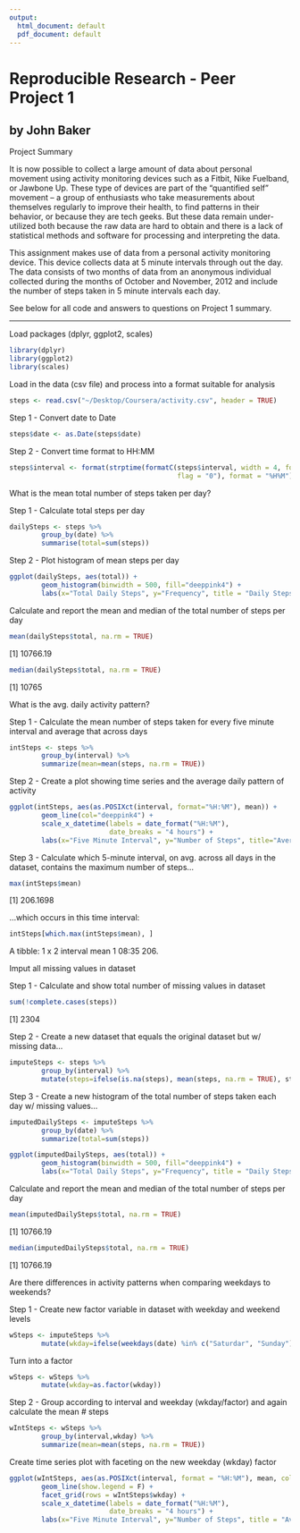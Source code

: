 ```yaml
---
output:
  html_document: default
  pdf_document: default
---
```

# Reproducible Research - Peer Project 1
## by John Baker

Project Summary 

It is now possible to collect a large amount of data about personal movement using activity monitoring devices such as a Fitbit, Nike Fuelband, or Jawbone Up. These type of devices are part of the “quantified self” movement – a group of enthusiasts who take measurements about themselves regularly to improve their health, to find patterns in their behavior, or because they are tech geeks. But these data remain under-utilized both because the raw data are hard to obtain and there is a lack of statistical methods and software for processing and interpreting the data.

This assignment makes use of data from a personal activity monitoring device. This device collects data at 5 minute intervals through out the day. The data consists of two months of data from an anonymous individual collected during the months of October and November, 2012 and include the number of steps taken in 5 minute intervals each day.

See below for all code and answers to questions on Project 1 summary.  

----------------------------------------------------------------------------------------------------------

Load packages (dplyr, ggplot2, scales)
```r
library(dplyr)
library(ggplot2)
library(scales)
```

Load in the data (csv file) and process into a format suitable for analysis
```r
steps <- read.csv("~/Desktop/Coursera/activity.csv", header = TRUE) 
```
Step 1 - Convert date to Date 
```r
steps$date <- as.Date(steps$date)
```
Step 2 - Convert time format to HH:MM
```r
steps$interval <- format(strptime(formatC(steps$interval, width = 4, format = "d",
                                          flag = "0"), format = "%H%M"), format ="%H:%M")
```
What is the mean total number of steps taken per day?

Step 1 - Calculate total steps per day 
```r
dailySteps <- steps %>%
        group_by(date) %>%
        summarise(total=sum(steps))
```

Step 2 - Plot histogram of mean steps per day
```r
ggplot(dailySteps, aes(total)) +
        geom_histogram(binwidth = 500, fill="deeppink4") +
        labs(x="Total Daily Steps", y="Frequency", title = "Daily Steps")
```

Calculate and report the mean and median of the total number of steps per day
```r
mean(dailySteps$total, na.rm = TRUE)
```
[1] 10766.19
```r
median(dailySteps$total, na.rm = TRUE)
```
[1] 10765

What is the avg. daily activity pattern?

Step 1 - Calculate the mean number of steps taken for every five minute interval and average that across days
```r
intSteps <- steps %>%
        group_by(interval) %>%
        summarize(mean=mean(steps, na.rm = TRUE))
```

Step 2 - Create a plot showing time series and the average daily pattern of activity
```r
ggplot(intSteps, aes(as.POSIXct(interval, format="%H:%M"), mean)) +
        geom_line(col="deeppink4") +
        scale_x_datetime(labels = date_format("%H:%M"),
                         date_breaks = "4 hours") +
        labs(x="Five Minute Interval", y="Number of Steps", title="Average steps by time of day")
```

Step 3 - Calculate which 5-minute interval, on avg. across all days in the dataset, contains the maximum number of steps...
```r
max(intSteps$mean)
```
[1] 206.1698

...which occurs in this time interval: 
```r
intSteps[which.max(intSteps$mean), ]
```
A tibble: 1 x 2 interval  mean <chr>    <dbl> 1 08:35     206.

Imput all missing values in dataset

Step 1 - Calculate and show total number of missing values in dataset 
```r
sum(!complete.cases(steps))
```
[1] 2304

Step 2 - Create a new dataset that equals the original dataset but w/ missing data...
```r
imputeSteps <- steps %>%
        group_by(interval) %>%
        mutate(steps=ifelse(is.na(steps), mean(steps, na.rm = TRUE), steps))
```

Step 3 - Create a new histogram of the total number of steps taken each day w/ missing values...
```r
imputedDailySteps <- imputeSteps %>%
        group_by(date) %>%
        summarize(total=sum(steps))

ggplot(imputedDailySteps, aes(total)) +
        geom_histogram(binwidth = 500, fill="deeppink4") +
        labs(x="Total Daily Steps", y="Frequency", title = "Daily Steps")
```

Calculate and report the mean and median of the total number of steps per day
```r
mean(imputedDailySteps$total, na.rm = TRUE)
```
[1] 10766.19
```r
median(imputedDailySteps$total, na.rm = TRUE)
```
[1] 10766.19

Are there differences in activity patterns when comparing weekdays to weekends?

Step 1 - Create new factor variable in dataset with weekday and weekend levels
```r
wSteps <- imputeSteps %>%
        mutate(wkday=ifelse(weekdays(date) %in% c("Saturdar", "Sunday"), "Weekend", "Weekday"))
```
Turn into a factor 
```r
wSteps <- wSteps %>%
        mutate(wkday=as.factor(wkday))
```

Step 2 - Group according to interval and weekday (wkday/factor) and again calculate the mean # steps
```r
wIntSteps <- wSteps %>%
        group_by(interval,wkday) %>%
        summarize(mean=mean(steps, na.rm = TRUE))
```
Create time series plot with faceting on the new weekday (wkday) factor 
```r
ggplot(wIntSteps, aes(as.POSIXct(interval, format = "%H:%M"), mean, col=wkday)) +
        geom_line(show.legend = F) + 
        facet_grid(rows = wIntSteps$wkday) +
        scale_x_datetime(labels = date_format("%H:%M"), 
                         date_breaks = "4 hours") +
        labs(x="Five Minute Interval", y="Number of Steps", title = "Average steps by time of day")
```